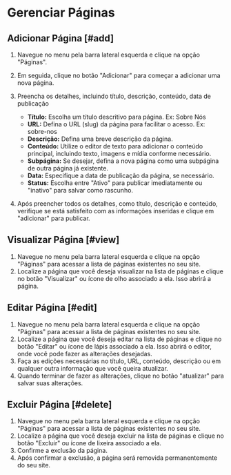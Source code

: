 # Gerenciar Páginas

## Adicionar Página [#add]
1. Navegue no menu pela barra lateral esquerda e clique na opção "Páginas".
2. Em seguida, clique no botão "Adicionar" para começar a adicionar uma nova página.
3. Preencha os detalhes, incluindo título, descrição, conteúdo, data de publicação
    - **Título:** Escolha um título descritivo para página. Ex: Sobre Nós
    - **URL:** Defina o URL (slug) da página para facilitar o acesso. Ex: sobre-nos
    - **Descrição:** Defina uma breve descrição da página.
    - **Conteúdo:** Utilize o editor de texto para adicionar o conteúdo principal, incluindo texto, imagens e mídia conforme necessário.
    - **Subpágina:** Se desejar, defina a nova página como uma subpágina de outra página já existente.
    - **Data:** Especifique a data de publicação da página, se necessário.
    - **Status:** Escolha entre "Ativo" para publicar imediatamente ou "inativo" para salvar como rascunho.

4. Após preencher todos os detalhes, como título, descrição e conteúdo, verifique se está satisfeito com as informações inseridas e clique em "adicionar" para publicar.

## Visualizar Página [#view]
1. Navegue no menu pela barra lateral esquerda e clique na opção "Páginas" para acessar a lista de páginas existentes no seu site.
2. Localize a página que você deseja visualizar na lista de páginas e clique no botão "Visualizar" ou ícone de olho associado a ela. Isso abrirá a página.

## Editar Página [#edit]
1. Navegue no menu pela barra lateral esquerda e clique na opção "Páginas" para acessar a lista de páginas existentes no seu site.
2. Localize a página que você deseja editar na lista de páginas e clique no botão "Editar" ou ícone de lápis associado a ela. Isso abrirá o editor, onde você pode fazer as alterações desejadas.
3. Faça as edições necessárias no título, URL, conteúdo, descrição ou em qualquer outra informação que você queira atualizar.
3. Quando terminar de fazer as alterações, clique no botão "atualizar" para salvar suas alterações.

## Excluir Página [#delete]
1. Navegue no menu pela barra lateral esquerda e clique na opção "Páginas" para acessar a lista de páginas existentes no seu site.
2. Localize a página que você deseja excluir na lista de páginas e clique no botão "Excluir" ou ícone de lixeira associado a ela.
3. Confirme a exclusão da página.
4. Após confirmar a exclusão, a página será removida permanentemente do seu site.

